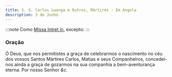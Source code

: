 ```yaml
---
title: S. S. Carlos Lwanga e Outros, Mártires - Em Angola
description: 3 de Junho
---
```


:::note
Como [Missa Intret in](/missal/comum/6muitosmartires1), excepto:
:::

### Oração

Ó Deus, que nos permitistes a graça de celebrarmos o nascimento no céu dos
vossos Santos Mártires Carlos, Matias e seus Companheiros, concedei-nos
ainda a graça de gozarmos na sua companhia a bem-aventurança eterna. Por
nosso Senhor <em>&c.</em>
